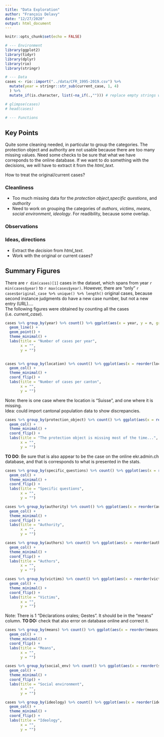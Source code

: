 ```yaml
---
title: "Data Exploration"
author: "François Delavy"
date: "12/27/2020"
output: html_document
---
```


```r
knitr::opts_chunk$set(echo = FALSE)

# --- Environment
library(ggplot2)
library(tidyr)
library(dplyr)
library(rio)
library(stringr)

# --- Data
cases <- rio::import("../data/CFR_1995-2019.csv") %>%
  mutate(year = stringr::str_sub(current_case, 1, 4)
  ) %>%
  mutate_if(is.character, list(~na_if(.,""))) # replace empty strings with NAs

# glimpse(cases)
# head(cases)

# --- Functions


```

## Key Points

Quite some cleaning needed, in particular to group the categories. The protection object and authority are not usable because there are too many missing values. Need some checks to be sure that what we have correponds to the online database. If we want to do something with the decisions, we will have to extract it from the _html_text_.   

How to treat the original/current cases?  

### Cleanliness
* Too much missing data for the _protection object_,_specific questions_, and _authority_
* Need to work on grouping the categories of _authors_, _victims_, _means_, _social environment_, _ideology_. For readibility, because some overlap. 

### Observations


### Ideas, directions
* Extract the _decision_ from _html_text_.  
* Work with the original or current cases?  

## Summary Figures

There are `r dim(cases)[1]` cases in the dataset, which spans from year `r min(cases$year)` to `r max(cases$year)`. However, there are "only" `r cases$original_case %>% unique() %>% length()` original cases, because second instance judgments do have a new case number, but not a new entry (URL)....   
The following figures were obtained by counting all the cases (i.e. _current_case_).  

```r

cases %>% group_by(year) %>% count() %>% ggplot(aes(x = year, y = n, group = 1)) +
  geom_line() +
  geom_point() +
  theme_minimal() +
  labs(title = "Number of cases per year",
       x = "",
       y = "")
  

```

```r

cases %>% group_by(location) %>% count() %>% ggplot(aes(x = reorder(location, n), y = n)) +
  geom_col() +
  theme_minimal() +
  coord_flip() +
  labs(title = "Number of cases per canton",
       x = "",
       y = "")

```

Note: there is one case where the location is "Suisse", and one where it is missing.     
Idea: could import cantonal population data to show discrepancies.  

```r

cases %>% group_by(protection_object) %>% count() %>% ggplot(aes(x = reorder(protection_object, n), y = n)) +
  geom_col() +
  theme_minimal() +
  coord_flip() +
  labs(title = "The protection object is missing most of the time...",
       x = "",
       y = "")

```

**TO DO**: Be sure that is also appear to be the case on the online ekr.admin.ch database, and that is corresponds to what is presented in the stats.   

```r

cases %>% group_by(specific_questions) %>% count() %>% ggplot(aes(x = reorder(specific_questions, n), y = n)) +
  geom_col() +
  theme_minimal() +
  coord_flip() +
  labs(title = "Specific questions",
       x = "",
       y = "")

```

```r

cases %>% group_by(authority) %>% count() %>% ggplot(aes(x = reorder(authority, n), y = n)) +
  geom_col() +
  theme_minimal() +
  coord_flip() +
  labs(title = "Authority",
       x = "",
       y = "")

```


```r

cases %>% group_by(authors) %>% count() %>% ggplot(aes(x = reorder(authors, n), y = n)) +
  geom_col() +
  theme_minimal() +
  coord_flip() +
  labs(title = "Authors",
       x = "",
       y = "")

```


```r

cases %>% group_by(victims) %>% count() %>% ggplot(aes(x = reorder(victims, n), y = n)) +
  geom_col() +
  theme_minimal() +
  coord_flip() +
  labs(title = "Victims",
       x = "",
       y = "")

```

Note: There is 1 "Déclarations orales; Gestes". It should be in the "means" column. **TO DO:** check that also error on database online and correct it.  

```r

cases %>% group_by(means) %>% count() %>% ggplot(aes(x = reorder(means, n), y = n)) +
  geom_col() +
  theme_minimal() +
  coord_flip() +
  labs(title = "Means",
       x = "",
       y = "")

```

```r

cases %>% group_by(social_env) %>% count() %>% ggplot(aes(x = reorder(social_env, n), y = n)) +
  geom_col() +
  theme_minimal() +
  coord_flip() +
  labs(title = "Social environment",
       x = "",
       y = "")

```


```r

cases %>% group_by(ideology) %>% count() %>% ggplot(aes(x = reorder(ideology, n), y = n)) +
  geom_col() +
  theme_minimal() +
  coord_flip() +
  labs(title = "Ideology",
       x = "",
       y = "")

```



